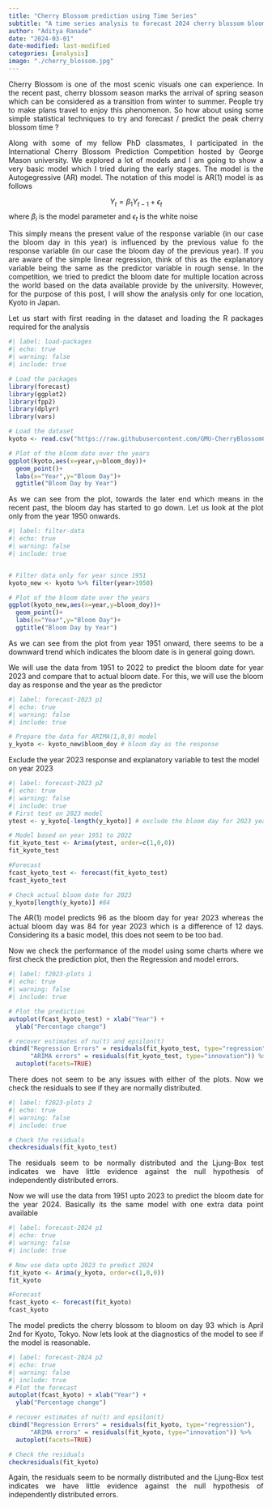 ```yaml
---
title: "Cherry Blossom prediction using Time Series"
subtitle: "A time series analysis to forecast 2024 cherry blossom bloom date"
author: "Aditya Ranade"
date: "2024-03-01"
date-modified: last-modified
categories: [analysis]
image: "./cherry_blossom.jpg"
---
```


::: {style="text-align: justify"}
Cherry Blossom is one of the most scenic visuals one can experience. In the recent past, cherry blossom season marks the arrival of spring season which can be considered as a transition from winter to summer. People try to make plans travel to enjoy this phenomenon. So how about using some simple statistical techniques to try and forecast / predict the peak cherry blossom time ?
:::

::: {style="text-align: justify"}
Along with some of my fellow PhD classmates, I participated in the International Cherry Blossom Prediction Competition hosted by George Mason university. We explored a lot of models and I am going to show a very basic model which I tried during the early stages. The model is the Autogegressive (AR) model. The notation of this model is AR(1) model is as follows
:::

$$
Y_{t} = \beta_{1} Y_{t-1} + \epsilon_{t}
$$ where $\beta_{i}$ is the model parameter and $\epsilon_{t}$ is the white noise

::: {style="text-align: justify"}
This simply means the present value of the response variable (in our case the bloom day in this year) is influenced by the previous value fo the response variable (in our case the bloom day of the previous year). If you are aware of the simple linear regression, think of this as the explanatory variable being the same as the predictor variable in rough sense. In the competition, we tried to predict the bloom date for multiple location across the world based on the data available provide by the university. However, for the purpose of this post, I will show the analysis only for one location, Kyoto in Japan.
:::

::: {style="text-align: justify"}
Let us start with first reading in the dataset and loading the R packages required for the analysis
:::

```r
#| label: load-packages
#| echo: true
#| warning: false
#| include: true

# Load the packages
library(forecast)
library(ggplot2)
library(fpp2)
library(dplyr)
library(vars)

# Load the dataset
kyoto <- read.csv("https://raw.githubusercontent.com/GMU-CherryBlossomCompetition/peak-bloom-prediction/main/data/kyoto.csv",header=T)

# Plot of the bloom date over the years
ggplot(kyoto,aes(x=year,y=bloom_doy))+
  geom_point()+
  labs(x="Year",y="Bloom Day")+
  ggtitle("Bloom Day by Year")
```

::: {style="text-align: justify"}
As we can see from the plot, towards the later end which means in the recent past, the bloom day has started to go down. Let us look at the plot only from the year 1950 onwards.
:::

```r
#| label: filter-data
#| echo: true
#| warning: false
#| include: true


# Filter data only for year since 1951
kyoto_new <- kyoto %>% filter(year>1950)

# Plot of the bloom date over the years
ggplot(kyoto_new,aes(x=year,y=bloom_doy))+
  geom_point()+
  labs(x="Year",y="Bloom Day")+
  ggtitle("Bloom Day by Year")

```

::: {style="text-align: justify"}
As we can see from the plot from year 1951 onward, there seems to be a downward trend which indicates the bloom date is in general going down.
:::

::: {style="text-align: justify"}
We will use the data from 1951 to 2022 to predict the bloom date for year 2023 and compare that to actual bloom date. For this, we will use the bloom day as response and the year as the predictor
:::

```r
#| label: forecast-2023 p1
#| echo: true
#| warning: false
#| include: true

# Prepare the data for ARIMA(1,0,0) model
y_kyoto <- kyoto_new$bloom_doy # bloom day as the response
```

Exclude the year 2023 response and explanatory variable to test the model on year 2023

```r
#| label: forecast-2023 p2
#| echo: true
#| warning: false
#| include: true
# First test on 2023 model
ytest <- y_kyoto[-length(y_kyoto)] # exclude the bloom day for 2023 year

# Model based on year 1951 to 2022
fit_kyoto_test <- Arima(ytest, order=c(1,0,0))
fit_kyoto_test

#Forecast
fcast_kyoto_test <- forecast(fit_kyoto_test)
fcast_kyoto_test

# Check actual bloom date for 2023
y_kyoto[length(y_kyoto)] #84 

```

::: {style="text-align: justify"}
The AR(1) model predicts 96 as the bloom day for year 2023 whereas the actual bloom day was 84 for year 2023 which is a difference of 12 days. Considering its a basic model, this does not seem to be too bad.
:::

::: {style="text-align: justify"}
Now we check the performance of the model using some charts where we first check the prediction plot, then the Regression and model errors.
:::

```r
#| label: f2023-plots 1
#| echo: true
#| warning: false
#| include: true

# Plot the prediction
autoplot(fcast_kyoto_test) + xlab("Year") +
  ylab("Percentage change")

# recover estimates of nu(t) and epsilon(t) 
cbind("Regression Errors" = residuals(fit_kyoto_test, type="regression"),
      "ARIMA errors" = residuals(fit_kyoto_test, type="innovation")) %>%
  autoplot(facets=TRUE)

```

::: {style="text-align: justify"}
There does not seem to be any issues with either of the plots. Now we check the residuals to see if they are normally distributed.
:::

```r
#| label: f2023-plots 2
#| echo: true
#| warning: false
#| include: true

# Check the residuals
checkresiduals(fit_kyoto_test)
```

::: {style="text-align: justify"}
The residuals seem to be normally distributed and the Ljung-Box test indicates we have little evidence against the null hypothesis of independently distributed errors.
:::

::: {style="text-align: justify"}
Now we will use the data from 1951 upto 2023 to predict the bloom date for the year 2024. Basically its the same model with one extra data point available
:::

```r
#| label: forecast-2024 p1
#| echo: true
#| warning: false
#| include: true

# Now use data upto 2023 to predict 2024
fit_kyoto <- Arima(y_kyoto, order=c(1,0,0))
fit_kyoto

#Forecast
fcast_kyoto <- forecast(fit_kyoto)
fcast_kyoto
```

::: {style="text-align: justify"}
The model predicts the cherry blossom to bloom on day 93 which is April 2nd for Kyoto, Tokyo. Now lets look at the diagnostics of the model to see if the model is reasonable.
:::

```r
#| label: forecast-2024 p2
#| echo: true
#| warning: false
#| include: true
# Plot the forecast
autoplot(fcast_kyoto) + xlab("Year") +
  ylab("Percentage change")

# recover estimates of nu(t) and epsilon(t) 
cbind("Regression Errors" = residuals(fit_kyoto, type="regression"),
      "ARIMA errors" = residuals(fit_kyoto, type="innovation")) %>%
  autoplot(facets=TRUE)

# Check the residuals
checkresiduals(fit_kyoto)
```

::: {style="text-align: justify"}
Again, the residuals seem to be normally distributed and the Ljung-Box test indicates we have little evidence against the null hypothesis of independently distributed errors.
:::
